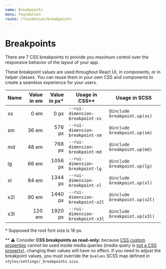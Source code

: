 ```yaml
---
name: Breakpoints
menu: Foundation
route: /foundation/breakpoints
---
```


# Breakpoints

There are 7 CSS breakpoints to provide you maximum control over the
responsive behavior of the layout of your app.

These breakpoint values are used throughout React UI, in components, or in
helper classes. You can reuse them in your own CSS and components to create a
seamless experience for your users.

| Name | Value in em | Value in px* | Usage in CSS**                    | Usage in SCSS                  |
|------|------------:|-------------:|-----------------------------------|--------------------------------|
| xs   | 0 em        | 0 px         | `--rui-dimension-breakpoint-xs`   | `@include breakpoint.up(xs)`   |
| sm   | 36 em       | 576 px       | `--rui-dimension-breakpoint-sm`   | `@include breakpoint.up(sm)`   |
| md   | 48 em       | 768 px       | `--rui-dimension-breakpoint-md`   | `@include breakpoint.up(md)`   |
| lg   | 66 em       | 1056 px      | `--rui-dimension-breakpoint-lg`   | `@include breakpoint.up(lg)`   |
| xl   | 84 em       | 1344 px      | `--rui-dimension-breakpoint-xl`   | `@include breakpoint.up(xl)`   |
| x2l  | 90 em       | 1440 px      | `--rui-dimension-breakpoint-x2l`  | `@include breakpoint.up(x2l)`  |
| x3l  | 120 em      | 1920 px      | `--rui-dimension-breakpoint-x3l`  | `@include breakpoint.up(x3l)`  |

\* Supposed the root font size is 16 px.

\** ⚠️ Consider **CSS breakpoints as read-only:** because
[CSS custom properties][w3-custom-properties] cannot be used inside media
queries (media query is [not a CSS property][so-custom-properties]), changing
their values will have no effect. If you need to adjust the breakpoint values,
you must override the `$values` SCSS map defined in
`styles/settings/_breakpoints.scss`.

[w3-custom-properties]: https://www.w3.org/TR/css-variables-1/#using-variables
[so-custom-properties]: https://stackoverflow.com/q/40722882
